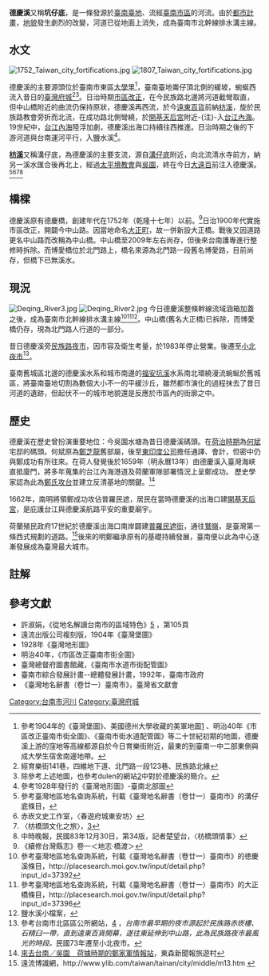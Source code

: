{{Infobox Hokkien name
| title                =德慶溪
| image                =
| image_size           =
| caption              =
|
| context              =
|
| hanji                =德慶溪
| poj                  =Tek-khèng-khe
| hanlo                =
| tl                   =Tik-khìng-khe
| bp                   =
| hokkienipa           =
|
| othername1           =別稱
| hanji1               =坑仔底
| poj1                 =Kheⁿ-á-té
| hanlo1               =
| tl1                  =Khenn-á-té
| bp1                  =
| hokkienipa1          =
}}

'''德慶溪'''又稱'''坑仔底'''，是一條發源於[[臺南臺地|臺南臺地]]、流經[[中西區_(臺南市)|臺南市區]]的河流。由於[[都市計畫|都市計畫]]，[[地貌|地貌]]發生劇烈的改變，河道已從地面上消失，成為臺南市北幹線排水溝主線。

==水文==
[[File:1752_Taiwan_city_fortifications.jpg|thumb]]
[[File:1807_Taiwan_city_fortifications.jpg|thumb]]

德慶溪的主要源頭位於臺南市東區[[大學里|大學里]]<ref>參考1904年的《臺灣堡圖》、美國德州大學收藏的美軍地圖[http://www.lib.utexas.edu/maps/ams/formosa_city_plans/] {{Wayback|url=http://www.lib.utexas.edu/maps/ams/formosa_city_plans/|date=20171220034224}}、明治40年《市區改正臺南市街全圖》、《臺南市街水道配管圖》等二十世紀初期的地圖，德慶溪上游的窪地等高線都源自於今日育樂街附近，最東的到臺南一中二部東側與成大學生宿舍南邊地帶。</ref>，臺南臺地崙仔頂北側的緩坡，蜿蜒西流入昔日的[[臺灣府城|臺灣府城]]<ref>經育樂街141巷，四維地下道、北門路一段123巷、民族路北緣</ref><ref>除參考上述地圖，也參考dulen的網站[http://209.85.175.104/search?q=cache:ncRzAU5f6iIJ:happylife.netclub.kmu.edu.tw/culture/derchin/+%E5%BE%B7%E6%85%B6%E6%BA%AA&hl=zh-TW&ct=clnk&cd=1&gl=tw&client=firefox-a]{{dead link|date=2018年2月 |bot=InternetArchiveBot |fix-attempted=yes }}中對於德慶溪的簡介。</ref>。日治時期[[市區改正|市區改正]]，在今民族路北邊將河道截彎取直，但中山橋附近的曲流仍保持原狀，德慶溪再西流，於今[[遠東百貨|遠東百貨]]前納[[枋溪|枋溪]]，旋於民族路教會旁折而北流，在成功路北側彎繞，於[[開基天后宮|開基天后宮]]附近-{注}-入[[台江內海|台江內海]]。19世紀中，[[台江內海|台江內海]]陸浮加劇，德慶溪出海口持續往西推進。日治時期之後的下游河道與台南運河平行，入鹽水溪<ref>參考1928年發行的《臺灣地形圖》-臺南北部圖</ref>。

'''[[枋溪|枋溪]]'''又稱溝仔底，為德慶溪的主要支流，源自[[溝仔底|溝仔底]]附近，向北流清水寺前方，納另一溪水匯合後再北上，經過[[太平境教會|太平境教會]]與[[吳園_(臺灣府城)|吳園]]，終在今日[[大遠百|大遠百]]前注入德慶溪。<ref>參考臺灣地區地名查詢系統，刊載《臺灣地名辭書（卷廿一）臺南市》的溝仔底條目，{{cite web |url=http://placesearch.moi.gov.tw/input/detail.php?input_id=37652 |title=存档副本 |accessdate=2008-02-09 |deadurl=yes |archiveurl=https://archive.is/20120717045934/http://placesearch.moi.gov.tw/input/detail.php?input_id=37652 |archivedate=2012-07-17 }}</ref><ref>赤崁文史工作室，〈春遊府城東安坊〉</ref><ref>〈枋橋頭文化之旅〉，[http://miou.mat.ncku.edu.tw:1500/cgi-bin/bbs2html_cgi?D.854059058.A/S.854164435.A/D.867593491.A/D.867598303.A/M.872735931.A+a1ba20aa44bef4c059a4e5a4c6]{{dead link|date=2017年12月 |bot=InternetArchiveBot |fix-attempted=yes }}</ref><ref>中時晚報，民國83年12月30日，第34版，記者楚望台，〈枋橋頭情事〉</ref>

==橋樑==
德慶溪原有德慶橋，創建年代在1752年（乾隆十七年）以前。<ref>《續修台灣縣志》卷一＜地志‧橋渡＞</ref>日治1900年代實施市區改正，開闢今中山路。因當地命名[[大正町_(臺南市)|大正町]]，故一併新設大正橋。戰後又因道路更名中山路而改稱為中山橋。中山橋至2009年左右尚存，但後來台南護專進行整修時拆除。而博愛橋位於北門路上，橋名來源為北門路一段舊名博愛路，目前尚存，但橋下已無溪水。

== 現況 ==
[[File:Deqing_River3.jpg|thumb]]
[[File:Deqing_River2.jpg|thumb]]
今日德慶溪整條幹線流域涵箱加蓋之後，成為臺南市北幹線排水溝主線<ref>參考臺灣地區地名查詢系統，刊載《臺灣地名辭書（卷廿一）臺南市》的徳慶溪條目，http://placesearch.moi.gov.tw/input/detail.php?input_id=37392{{dead link|date=2018年2月 |bot=InternetArchiveBot |fix-attempted=yes }}</ref><ref>參考臺灣地區地名查詢系統，刊載《臺灣地名辭書（卷廿一）臺南市》的大正橋條目，http://placesearch.moi.gov.tw/input/detail.php?input_id=37396{{dead link|date=2018年2月 |bot=InternetArchiveBot |fix-attempted=yes }}</ref><ref>鹽水溪小檔案，{{cite web |url=http://contest.ks.edu.tw/%7Eriver/file/yanriver/yanrivermain.htm |title=存档副本 |accessdate=2008年2月9日 |deadurl=yes |archiveurl=https://web.archive.org/web/20060516014006/http://contest.ks.edu.tw/~river/file/yanriver/yanrivermain.htm |archivedate=2006年5月16日 |df= }}</ref>。中山橋(舊名大正橋)已拆除，而博愛橋仍存，現為北門路人行道的一部分。

昔日德慶溪旁[[民族路夜市|民族路夜市]]，因市容及衛生考量，於1983年停止營業。後遷至[[小北夜市|小北夜市]]<ref>參考台南市北區區公所網站，[http://www.tnnorth.gov.tw/index.php?act=product&CategoryID=721] {{Wayback|url=http://www.tnnorth.gov.tw/index.php?act=product&CategoryID=721 |date=20100708045439 }}，''台南市最早期的夜市源起於民族路赤崁樓、石精臼一帶，直到遠東百貨開幕，遂往東延伸到中山路，此為民族路夜市最風光的時段。''民國73年遷至小北夜市。</ref>。

臺南舊城區北邊的德慶溪水系和城市南邊的[[福安坑溪|福安坑溪]]水系南北環繞漫流蜿蜒於舊城區，將臺南臺地切割為數個大小不一的平緩沙丘，雖然都市演化的過程抹去了昔日河道的遺跡，但起伏不一的城市地貌還是反應於市區內的街廓之中。

== 歷史 ==
德慶溪在歷史曾扮演重要地位：今吳園水塘為昔日德慶溪碼頭。在[[台灣荷西殖民時期|荷治時期]]為[[何斌|何斌]]宅邸的碼頭。何斌原為[[鄭芝龍|鄭芝龍]]舊部屬，後至[[東印度公司|東印度公司]]擔任通譯、會計，但密中仍與鄭成功有所往來。在荷人發覺後於1659年（明永曆13年）由德慶溪入臺灣海峽直抵廈門，將多年蒐集的台江內海港道及荷蘭軍隊部署情況上呈鄭成功。 歷史學家認為此為[[鄭成功攻台之役|鄭氏攻台]]並建立反清基地的關鍵。<ref>[http://www.ettoday.com/2007/11/01/11426-2180836.htm 來去台南／吳園　荷據時期的鄭家軍情報站]{{Dead link|date=2019年12月 |bot=InternetArchiveBot |fix-attempted=yes }}，東森新聞報旅遊村</ref>

1662年，南明將領鄭成功攻佔普羅民遮，居民在當時德慶溪的出海口建[[開基天后宮|開基天后宮]]，是庇護台江與德慶溪航路平安的重要廟宇。

荷蘭殖民政府17世紀於德慶溪出海口南岸闢建[[普羅民遮街|普羅民遮街]]，通往[[鷲嶺|鷲嶺]]，是臺灣第一條西式規劃的道路。<ref>遠流博識網，http://www.ylib.com/taiwan/tainan/city/middle/m13.htm {{Wayback|url=http://www.ylib.com/taiwan/tainan/city/middle/m13.htm |date=20160304135151 }}</ref>後來的明鄭繼承原有的基礎持續發展，臺南便以此為中心逐漸發展成為臺灣最大城市。

==註解==
<div class="references-small">
<references />
</div>
==參考文獻==
<div class="references-small">
*許淑娟，《從地名解讀台南市的區域特色》[http://placesearch.moi.gov.tw/conference/doc/fulltext/B1_%B3%5C%B2Q%AES.pdf] {{Wayback|url=http://placesearch.moi.gov.tw/conference/doc/fulltext/B1_%B3%5C%B2Q%AES.pdf |date=20070929132301 }}，第105頁
*遠流出版公司複刻版，1904年《臺灣堡圖》
*1928年《臺灣地形圖》
*明治40年，《市區改正臺南市街全圖》
*臺灣總督府圖書館藏，《臺南市水道市街配管圖》
*臺南市綜合發展計畫--總體發展計畫，1992年，臺南市政府
*《臺灣地名辭書（卷廿一）臺南市》，臺灣省文獻會
</div>

{{臺灣府城}}
[[Category:台南市河川|Category:台南市河川]]
[[Category:臺灣府城|Category:臺灣府城]]